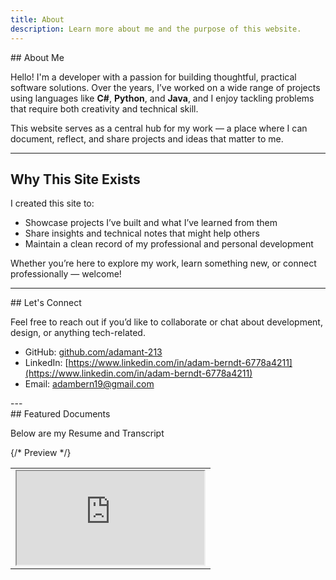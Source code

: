 ```yaml
---
title: About
description: Learn more about me and the purpose of this website.
---
```

<section id="top"></section>
## About Me

Hello! I&apos;m a developer with a passion for building thoughtful, practical software solutions. Over the years, I’ve worked on a wide range of projects using languages like **C#**, **Python**, and **Java**, and I enjoy tackling problems that require both creativity and technical skill.

This website serves as a central hub for my work — a place where I can document, reflect, and share projects and ideas that matter to me.

---

## Why This Site Exists

I created this site to:

- Showcase projects I’ve built and what I’ve learned from them
- Share insights and technical notes that might help others
- Maintain a clean record of my professional and personal development

Whether you’re here to explore my work, learn something new, or connect professionally — welcome!

---

<section id="socials-section">
## Let's Connect

Feel free to reach out if you’d like to collaborate or chat about development, design, or anything tech-related.

- GitHub: [github.com/adamant-213](https://github.com/adamant-213)
- LinkedIn: [https://www.linkedin.com/in/adam-berndt-6778a4211](https://www.linkedin.com/in/adam-berndt-6778a4211)
- Email: adambern19@gmail.com
</section>
---
<section id="info-section" className="space-y-8">
  ## Featured Documents

  <div className="mb-4">
    <p className="text-gray-700 dark:text-gray-300">
      Below are my Resume and Transcript 
    </p>
  </div>
</section>

<div className="w-full border-style overflow-x-auto p-4">
  <table className="w-full border-collapse">
    <tbody>
      <tr className="flex flex-col lg:table-row">
        {/* Preview */}
        <td className="p-2 align-top w-full lg:w-2/3">
          <div className="relative w-full" style={{ paddingTop: "56.25%" }}>
            <iframe
              src="https://drive.google.com/file/d/1iuWSJQvUVEnHQ5ckmoiY7Er3Lym4-6hg/preview"
              className="absolute top-0 left-0 w-full h-full border-0"
              allow="autoplay"
            />
          </div>
        </td>
        {/* Description */}
        <td className="p-4 align-top w-full lg:w-1/3">
          <h4 className="text-lg font-semibold mb-2">Resume</h4>
          <p className="text-gray-700 dark:text-gray-300">
            Highlighting my prior work experience, this resume aims to capture the wide breadth of my skillset
          </p>
        </td>
      </tr>
      <tr className="flex flex-col lg:table-row">
        {/* Preview */}
        <td className="p-2 align-top w-full lg:w-2/3">
          <div className="relative w-full" style={{ paddingTop: "56.25%" }}>
            <iframe
              src="https://drive.google.com/file/d/1gCtEJSBFQAflV-5Hs26BwFZhVToW2ByV/preview"
              className="absolute top-0 left-0 w-full h-full border-0"
              allow="autoplay"
            />
          </div>
        </td>
        {/* Description */}
        <td className="p-4 align-top w-full lg:w-1/3">
          <h4 className="text-lg font-semibold mb-2">Academic Transcript</h4>
          <p className="text-gray-700 dark:text-gray-300">
            This is my academic transcript from Purdue. While I did graduate May 2023, I went back to college to explore electrical engineering for a short time after.
          </p>
        </td>
      </tr>
    </tbody>
  </table>
</div>

